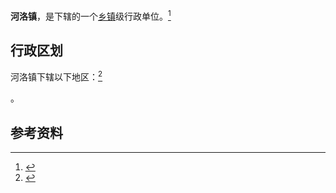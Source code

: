 {{中国乡级行政区|41/01/81/105/000}}

'''河洛镇'''，是{{PRC admin/fullname|41/01/81/105/000|3}}下辖的一个[[乡镇|乡镇]]级行政单位。<ref>{{PRC admin/ref sgc|{{PRC admin/parent|41/01/81/105/000}}}}</ref>

== 行政区划 ==

河洛镇下辖以下地区：<ref>{{PRC admin/ref sgc|41/01/81/105/000}}</ref>

{{PRC admin/children|41/01/81/105/000}}。

== 参考资料 ==

{{reflist}}

{{行政区划小作品}}
{{PRC admin/navcat|41/01/81/105/000}}